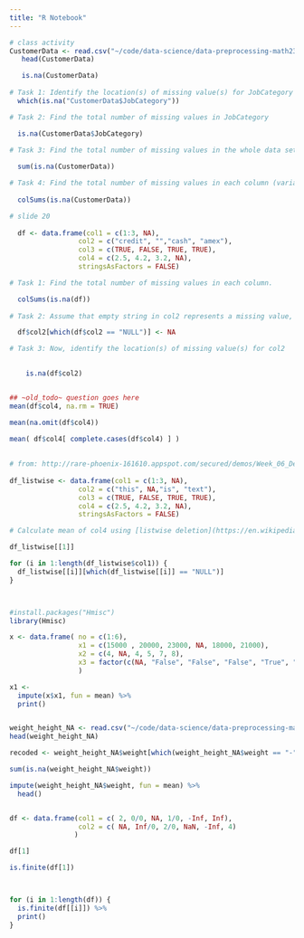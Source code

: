 ```yaml
---
title: "R Notebook"
---
```

```r

# class activity
CustomerData <- read.csv("~/code/data-science/data-preprocessing-math2349/data/CustomerData.csv")
   head(CustomerData)

   is.na(CustomerData)
   
# Task 1: Identify the location(s) of missing value(s) for JobCategory
  which(is.na("CustomerData$JobCategory"))

# Task 2: Find the total number of missing values in JobCategory

  is.na(CustomerData$JobCategory)
  
# Task 3: Find the total number of missing values in the whole data set

  sum(is.na(CustomerData))

# Task 4: Find the total number of missing values in each column (variable) in the data set
   
  colSums(is.na(CustomerData))

```


```r
  
# slide 20
  
  df <- data.frame(col1 = c(1:3, NA),
                 col2 = c("credit", "","cash", "amex"), 
                 col3 = c(TRUE, FALSE, TRUE, TRUE), 
                 col4 = c(2.5, 4.2, 3.2, NA),
                 stringsAsFactors = FALSE)

# Task 1: Find the total number of missing values in each column.

  colSums(is.na(df))  
    
# Task 2: Assume that empty string in col2 represents a missing value, so replace it with a NA

  df$col2[which(df$col2 == "NULL")] <- NA

# Task 3: Now, identify the location(s) of missing value(s) for col2
  

    is.na(df$col2)


## ~old_todo~ question goes here    
mean(df$col4, na.rm = TRUE)

mean(na.omit(df$col4))

mean( df$col4[ complete.cases(df$col4) ] )
  
  
# from: http://rare-phoenix-161610.appspot.com/secured/demos/Week_06_Demo.html#25
  
df_listwise <- data.frame(col1 = c(1:3, NA),
                 col2 = c("this", NA,"is", "text"), 
                 col3 = c(TRUE, FALSE, TRUE, TRUE), 
                 col4 = c(2.5, 4.2, 3.2, NA),
                 stringsAsFactors = FALSE)

# Calculate mean of col4 using [listwise deletion](https://en.wikipedia.org/wiki/Listwise_deletion) of missing values (i.e. if one observation is missing in any column, do not include it while computing mean)

df_listwise[[1]]

for (i in 1:length(df_listwise$col1)) {
  df_listwise[[i]][which(df_listwise[[i]] == "NULL")]
}




```
[listwise deletion]: https://en.wikipedia.org/wiki/Listwise_deletion


```r
#install.packages("Hmisc")
library(Hmisc)

x <- data.frame( no = c(1:6),
                 x1 = c(15000 , 20000, 23000, NA, 18000, 21000), 
                 x2 = c(4, NA, 4, 5, 7, 8),
                 x3 = factor(c(NA, "False", "False", "False", "True", "True"))
                 )

x1 <- 
  impute(x$x1, fun = mean) %>% 
  print()


weight_height_NA <- read.csv("~/code/data-science/data-preprocessing-math2349/data/weight_height_NA.csv")
head(weight_height_NA)

recoded <- weight_height_NA$weight[which(weight_height_NA$weight == "-")] <- NA

sum(is.na(weight_height_NA$weight))

impute(weight_height_NA$weight, fun = mean) %>%
  head()


df <- data.frame(col1 = c( 2, 0/0, NA, 1/0, -Inf, Inf),
                 col2 = c( NA, Inf/0, 2/0, NaN, -Inf, 4)
                )

df[1]

is.finite(df[1])



for (i in 1:length(df)) {
  is.finite(df[[i]]) %>%
  print()
}

```

